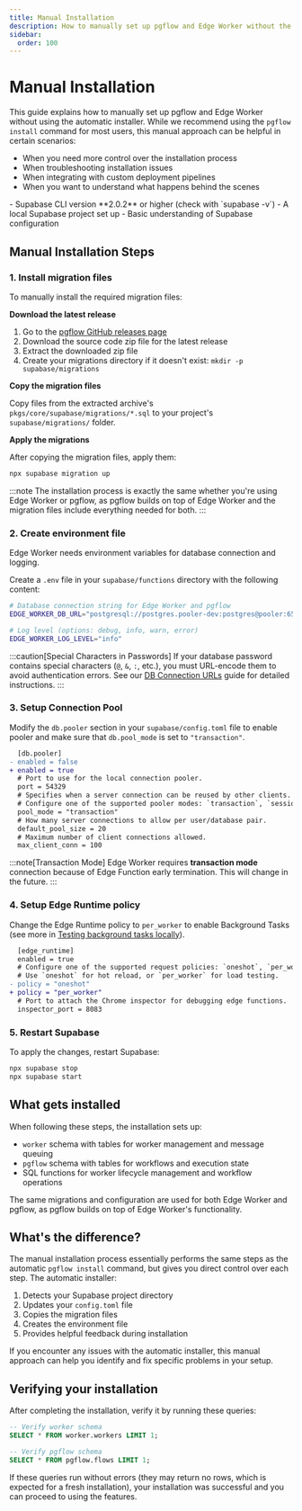 ```yaml
---
title: Manual Installation
description: How to manually set up pgflow and Edge Worker without the installer
sidebar:
  order: 100
---
```



<NotProductionReady />

# Manual Installation

This guide explains how to manually set up pgflow and Edge Worker without using the automatic installer. While we recommend using the `pgflow install` command for most users, this manual approach can be helpful in certain scenarios:

- When you need more control over the installation process
- When troubleshooting installation issues
- When integrating with custom deployment pipelines
- When you want to understand what happens behind the scenes

<Aside type="caution" title="Prerequisites">
- Supabase CLI version **2.0.2** or higher (check with `supabase -v`)
- A local Supabase project set up
- Basic understanding of Supabase configuration
</Aside>

## Manual Installation Steps

### 1. Install migration files

To manually install the required migration files:

**Download the latest release**

1. Go to the [pgflow GitHub releases page](https://github.com/pgflow-dev/pgflow/releases)
2. Download the source code zip file for the latest release
3. Extract the downloaded zip file
4. Create your migrations directory if it doesn't exist: `mkdir -p supabase/migrations`

**Copy the migration files**

Copy files from the extracted archive's `pkgs/core/supabase/migrations/*.sql` to your project's `supabase/migrations/` folder.

**Apply the migrations**

After copying the migration files, apply them:

```bash frame="none"
npx supabase migration up
```

:::note
The installation process is exactly the same whether you're using Edge Worker or pgflow, as pgflow builds on top of Edge Worker and the migration files include everything needed for both.
:::

### 2. Create environment file

Edge Worker needs environment variables for database connection and logging.

Create a `.env` file in your `supabase/functions` directory with the following content:

```bash
# Database connection string for Edge Worker and pgflow
EDGE_WORKER_DB_URL="postgresql://postgres.pooler-dev:postgres@pooler:6543/postgres"

# Log level (options: debug, info, warn, error)
EDGE_WORKER_LOG_LEVEL="info"
```

:::caution[Special Characters in Passwords]
If your database password contains special characters (`@`, `&`, `:`, etc.), you must URL-encode them to avoid authentication errors. See our [DB Connection URLs](/edge-worker/how-to/prepare-db-string/) guide for detailed instructions.
:::

### 3. Setup Connection Pool

Modify the `db.pooler` section in your `supabase/config.toml` file
to enable pooler and make sure that `db.pool_mode` is set to `"transaction"`.

```diff lang="toml" {8}
  [db.pooler]
- enabled = false
+ enabled = true
  # Port to use for the local connection pooler.
  port = 54329
  # Specifies when a server connection can be reused by other clients.
  # Configure one of the supported pooler modes: `transaction`, `session`.
  pool_mode = "transaction"
  # How many server connections to allow per user/database pair.
  default_pool_size = 20
  # Maximum number of client connections allowed.
  max_client_conn = 100
```

:::note[Transaction Mode]
Edge Worker requires **transaction mode** connection because of Edge
Function early termination. This will change in the future.
:::

### 4. Setup Edge Runtime policy

Change the Edge Runtime policy to `per_worker` to enable
Background Tasks (see more in [Testing background tasks locally](https://supabase.com/docs/guides/functions/background-tasks#testing-background-tasks-locally)).

  ```diff lang="toml"
    [edge_runtime]
    enabled = true
    # Configure one of the supported request policies: `oneshot`, `per_worker`.
    # Use `oneshot` for hot reload, or `per_worker` for load testing.
  - policy = "oneshot"
  + policy = "per_worker"
    # Port to attach the Chrome inspector for debugging edge functions.
    inspector_port = 8083
  ```

### 5. Restart Supabase

To apply the changes, restart Supabase:

```bash frame="none"
npx supabase stop
npx supabase start
```

## What gets installed

When following these steps, the installation sets up:

- `worker` schema with tables for worker management and message queuing
- `pgflow` schema with tables for workflows and execution state
- SQL functions for worker lifecycle management and workflow operations

The same migrations and configuration are used for both Edge Worker and pgflow, as pgflow builds on top of Edge Worker's functionality.

## What's the difference?

The manual installation process essentially performs the same steps as the automatic `pgflow install` command, but gives you direct control over each step. The automatic installer:

1. Detects your Supabase project directory
2. Updates your `config.toml` file
3. Copies the migration files
4. Creates the environment file
5. Provides helpful feedback during installation

If you encounter any issues with the automatic installer, this manual approach can help you identify and fix specific problems in your setup.

## Verifying your installation

After completing the installation, verify it by running these queries:

```sql
-- Verify worker schema
SELECT * FROM worker.workers LIMIT 1;

-- Verify pgflow schema
SELECT * FROM pgflow.flows LIMIT 1;
```

If these queries run without errors (they may return no rows, which is expected for a fresh installation), your installation was successful and you can proceed to using the features.
